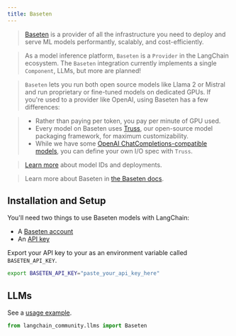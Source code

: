 ```yaml
---
title: Baseten
---
```


>[Baseten](https://baseten.co) is a provider of all the infrastructure you need to deploy and serve
> ML models performantly, scalably, and cost-efficiently.

>As a model inference platform, `Baseten` is a `Provider` in the LangChain ecosystem.
The `Baseten` integration currently implements a single `Component`, LLMs, but more are planned!

>`Baseten` lets you run both open source models like Llama 2 or Mistral and run proprietary or
fine-tuned models on dedicated GPUs. If you're used to a provider like OpenAI, using Baseten has a few differences:

>* Rather than paying per token, you pay per minute of GPU used.
>* Every model on Baseten uses [Truss](https://truss.baseten.co/welcome), our open-source model packaging framework, for maximum customizability.
>* While we have some [OpenAI ChatCompletions-compatible models](https://docs.baseten.co/api-reference/openai), you can define your own I/O spec with `Truss`.

>[Learn more](https://docs.baseten.co/deploy/lifecycle) about model IDs and deployments.

>Learn more about Baseten in [the Baseten docs](https://docs.baseten.co/).

## Installation and Setup

You'll need two things to use Baseten models with LangChain:

* A [Baseten account](https://baseten.co)
* An [API key](https://docs.baseten.co/observability/api-keys)

Export your API key to your as an environment variable called `BASETEN_API_KEY`.

```sh
export BASETEN_API_KEY="paste_your_api_key_here"
```

## LLMs

See a [usage example](/oss/javascript/integrations/llms/baseten).

```python
from langchain_community.llms import Baseten
```
